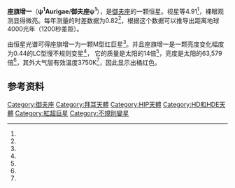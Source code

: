 {{Starbox begin
 | name = Psi<sup>1</sup>
}}
{{Starbox image
 | image = 
     <div style="position: relative">[[File:Auriga_IAU.svg|250px]]
     <div style="position: absolute; left: 35.8%; top: 21.2%;">[[File:Cercle_rouge_100%.svg|12px]]</div>
     </div>
 | caption =  ψ<sup>1</sup> 在御夫座的位置 (circled)
}}
{{Starbox observe
 | epoch       = J2000
 | ra          = {{RA|06|24|53.90129}}<ref name=aaa474_2_653/>
 | dec         = {{DEC|+49|17|16.4199}}<ref name=aaa474_2_653/>
 | appmag_v    = 4.91<ref name=aass34_1/>
 | constell    = [[御夫座|御夫座]]
}}
{{Starbox character
 | class       = M0 I<ref name=apj628_2_973/>
 | r-i         = 1.07
 | v-r         = 
 | b-v         = +1.97<ref name=aass34_1/>
 | u-b         = +2.29<ref name=aass34_1/>
 | variable    = [[slow_irregular_variable|LC]]<ref name=ba10_589/>
}}
{{Starbox astrometry
 | radial_v    = +4.7<ref name=scfs/>
 | prop_mo_ra  = –0.66<ref name=aaa474_2_653/>
 | prop_mo_dec = –1.82<ref name=aaa474_2_653/>
 | parallax    = 0.82
 | p_error     = 0.28
 | parallax_footnote = <ref name=aaa474_2_653/>
 | absmag_v    = 
}}
{{Starbox detail
 | mass        = {{nowrap|14.4 ± 0.8}}<ref name=mnras410_1_190/>
 | radius      = 
 | luminosity  = 63,579<ref name=an331_4_349/>
 | temperature = 3,750<ref name=apj628_2_973/>
 | metal_fe    = +0.08<ref name=jrasc65_222/>
 | rotational_velocity = 
 | age_myr     = {{nowrap|12.3 ± 0.4}}<ref name=mnras410_1_190/>
}}
{{Starbox catalog
 | names = [[Bonner_Durchmusterung|BD]]+49 1488, [[FK5|FK5]] 242, [[Henry_Draper_Catalogue|HD]] 44537, [[Hipparcos_Catalogue|HIP]] 30520, [[Bright_Star_Catalogue|HR]] 2289, [[Smithsonian_Astrophysical_Observatory_Star_Catalog|SAO]] 41076.<ref name=SIMBAD/>
}}
{{Starbox end}}
'''座旗增一'''（'''ψ<sup>1</sup>Aurigae'''/'''御夫座ψ<sup>1</sup>'''），是[[御夫座|御夫座]]的一颗恒星。视星等4.91<ref name=aass34_1/>，裸眼观测显得微亮。每年测量的时差数据为0.82<ref name=aaa474_2_653/>，根据这个数据可以推导出距离地球4000光年（1200秒差距）。
 
由恒星光谱可得座旗增一为一颗M型红巨星<ref name=apj628_2_973/>。并且座旗增一是一颗亮度变化幅度为0.44的LC型慢不规则变星<ref name=ba10_589/>， 它的质量是太阳的14倍<ref name=mnras410_1_190/>，亮度是太阳的63,579倍<ref name=an331_4_349/>，其外大气层有效温度3750K<ref name=apj628_2_973/>，因此显示出橘红色。

==参考资料==
{{reflist|refs=

<ref name=aaa474_2_653>{{citation | first1=Floor | last1=van Leeuwen | title=Validation of the new Hipparcos reduction | volume=474 | issue=2 | pages=653–664 | bibcode=2007A&A...474..653V | arxiv=0708.1752v1 | doi=10.1051/0004-6361:20078357 | journal=Astronomy and Astrophysics | postscript=. |date=November 2007}} ''Note:'' see VizieR catalogue [http://vizier.u-strasbg.fr/viz-bin/Cat?I/311 I/311] {{Webarchive|url=https://archive.is/20121205093257/http://vizier.u-strasbg.fr/viz-bin/Cat?I/311 |date=2012-12-05 }}.</ref>

<ref name=apj628_2_973>{{citation | display-authors=1 | last1=Levesque | first1=Emily M. | last2=Massey | first2=Philip | last3=Olsen | first3=K. A. G. | last4=Plez | first4=Bertrand | last5=Josselin | first5=Eric | last6=Maeder | first6=Andre | last7=Meynet | first7=Georges | title=The Effective Temperature Scale of Galactic Red Supergiants: Cool, but Not As Cool As We Thought | journal=The Astrophysical Journal | volume=628 | issue=2 | pages=973–985 | doi=10.1086/430901 | bibcode=2005ApJ...628..973L | arxiv=astro-ph/0504337 | postscript=. |date=August 2005}}</ref>

<ref name=jrasc65_222>{{citation | last1=Bakos | first1=Gustav A. | title=Abundances of Heavy Elements in Late-Type Stars | journal=Journal of the Royal Astronomical Society of Canada | volume=65 | page=222 | bibcode=1971JRASC..65..222B | postscript=. |date=October 1971}}</ref>

<ref name=scfs>{{citation | display-authors=1 | last1=Wielen | first1=R. | last2=Schwan | first2=H. | last3=Dettbarn | first3=C. | last4=Lenhardt | first4=H. | last5=Jahreiß | first5=H. | last6=Jährling | first6=R. | title=Sixth Catalogue of Fundamental Stars (FK6). Part I. Basic fundamental stars with direct solutions | publisher=Astronomisches Rechen-Institut Heidelberg | issue=35 | year=1999 | bibcode=1999VeARI..35....1W | postscript=. }}</ref>

<ref name=aass34_1>{{citation | last1=Nicolet | first1=B. | year=1978 | title=Photoelectric photometric Catalogue of homogeneous measurements in the UBV System | journal=Astronomy and Astrophysics Supplement Series | volume=34 | pages=1–49 | bibcode=1978A&AS...34....1N | postscript=. }}</ref>

<ref name=mnras410_1_190>{{citation | last1=Tetzlaff | first1=N. | last2=Neuhäuser | first2=R. | last3=Hohle | first3=M. M. | title=A catalogue of young runaway Hipparcos stars within 3 kpc from the Sun | journal=Monthly Notices of the Royal Astronomical Society | volume=410 | issue=1 | pages=190–200 | doi=10.1111/j.1365-2966.2010.17434.x | bibcode=2011MNRAS.410..190T | arxiv=1007.4883 | postscript=. |date=January 2011}}</ref>

<ref name=an331_4_349>{{citation | last1=Hohle | first1=M. M. | last2=Neuhäuser | first2=R. | last3=Schutz | first3=B. F. | title=Masses and luminosities of O- and B-type stars and red supergiants | journal=Astronomische Nachrichten | volume=331 | issue=4 | page=349 | doi=10.1002/asna.200911355 | bibcode=2010AN....331..349H | arxiv=1003.2335 | postscript=. |date=April 2010}}</ref>

<ref name=ba10_589>{{citation | last1=Adelman | first1=Saul J. | title=Stars with the Largest Hipparcos Photometric Amplitudes | journal=Baltic Astronomy | volume=10 | pages=589–593 | year=2001 | bibcode=2001BaltA..10..589A | postscript=. }}</ref>

<ref name=SIMBAD>{{citation | title=phi Aur -- Star in double system  | work=SIMBAD Astronomical Database | publisher=Centre de Données astronomiques de Strasbourg | url=http://simbad.u-strasbg.fr/simbad/sim-id?Ident=HD+35620 | accessdate=2012-08-23 | postscript=. }}</ref>

}}

{{模板:御夫座恒星}}
{{星官|座旗|9|11}}
[[Category:御夫座|Category:御夫座]]
[[Category:拜耳天體|Category:拜耳天體]]
[[Category:HIP天體|Category:HIP天體]]
[[Category:HD和HDE天體|Category:HD和HDE天體]]
[[Category:紅超巨星|Category:紅超巨星]]
[[Category:不規則變星|Category:不規則變星]]